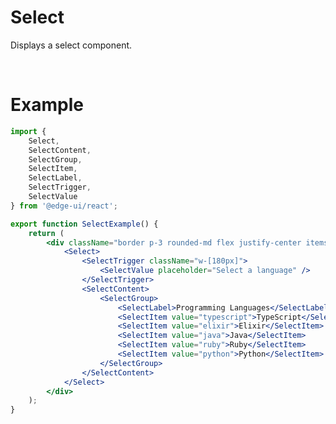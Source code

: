 
<Head>
  <title>Select | EdgeUI</title>
</Head>

# Select

Displays a select component.

<SelectExample />
<br />

# Example

```jsx
import {
    Select,
    SelectContent,
    SelectGroup,
    SelectItem,
    SelectLabel,
    SelectTrigger,
    SelectValue
} from '@edge-ui/react';

export function SelectExample() {
    return (
        <div className="border p-3 rounded-md flex justify-center items-center">
            <Select>
                <SelectTrigger className="w-[180px]">
                    <SelectValue placeholder="Select a language" />
                </SelectTrigger>
                <SelectContent>
                    <SelectGroup>
                        <SelectLabel>Programming Languages</SelectLabel>
                        <SelectItem value="typescript">TypeScript</SelectItem>
                        <SelectItem value="elixir">Elixir</SelectItem>
                        <SelectItem value="java">Java</SelectItem>
                        <SelectItem value="ruby">Ruby</SelectItem>
                        <SelectItem value="python">Python</SelectItem>
                    </SelectGroup>
                </SelectContent>
            </Select>
        </div>
    );
}
```
